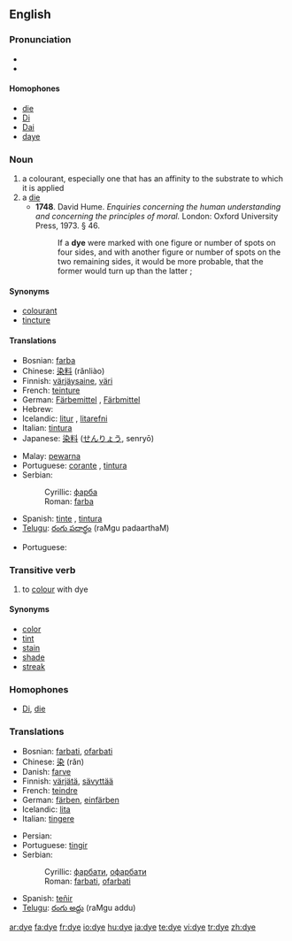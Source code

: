 ==English==
{{wikipedia}}

===Pronunciation===
*{{IPA|/daɪ/}}
*{{rhymes|aɪ}}

====Homophones====
*[[die]]
*[[Di]]
*[[Dai]]
*[[daye]]

===Noun===
{{en-noun|s|-}}

# a colourant, especially one that has an affinity to the substrate to which it is applied
# a [[die]]
#* '''1748'''.  David Hume.  ''Enquiries concerning the human understanding and concerning the principles of moral.'' London: Oxford University Press, 1973.  § 46.
#*: If a '''dye''' were marked with one figure or number of spots on four sides, and with another figure or number of spots on the two remaining sides, it would be more probable, that the former would turn up than the latter ;

====Synonyms====
*[[colourant]]
*[[tincture]]

====Translations====
{{trans-top|a colourant, especially one that has an affinity to the substrate to which it is applied}}
*Bosnian: [[farba#Bosnian|farba]] {{f}}
*Chinese: [[染料]] (rǎnliào)
*Finnish: [[värjäysaine]], [[väri]]
*French: [[teinture]] {{f}}
*German: [[Färbemittel]] {{n}}, [[Färbmittel]] {{n}}
*Hebrew: {{he-translation|סממן|sahm'mahn}}
*Icelandic: [[litur]] {{m}}, [[litarefni]] {{n}}
*Italian: [[tintura]] {{f}}
*Japanese: [[染料]] ([[せんりょう]], senryō)
{{trans-mid}}
*Malay: [[pewarna]]
*Portuguese: [[corante]] {{m}}, [[tintura]] {{f}}
*Serbian:
*:Cyrillic: [[фарба#Serbian|фарба]] {{f}}
*:Roman: [[farba#Serbian|farba]] {{f}}
*Spanish: [[tinte]] {{m}}, [[tintura]] {{f}}
*[[Telugu]]: [[రంగు పదార్థం]] (raMgu padaarthaM)
{{trans-bottom}}

{{trans-top|a die}}
*Portuguese: {{t|pt|dado|m}}
{{trans-mid}}
{{trans-bottom}}

===Transitive verb===
{{rfc-trverb|Transitive verb}}
{{en-verb|dyes|dyeing|dyed|dyed}}

# to [[colour]] with dye

====Synonyms====
*[[color]]
*[[tint]]
*[[stain]]
*[[shade]]
*[[streak]]

===Homophones===
*[[Di]], [[die]]

===Translations===
{{trans-top|to colour with dye}}
*Bosnian: [[farbati#Bosnian|farbati]], [[ofarbati#Bosnian|ofarbati]]
*Chinese: [[染]] (rǎn)
*Danish: [[farve]]
*Finnish: [[värjätä]], [[sävyttää]]
*French: [[teindre]]
*German: [[färben]], [[einfärben]]
*Icelandic: [[lita]]
*Italian: [[tingere]]
{{trans-mid}}
*Persian: {{FAchar|[[رنگ زنی]]}}
*Portuguese: [[tingir]]
*Serbian:
*:Cyrillic: [[фарбати#Serbian|фарбати]], [[офарбати#Serbian|офарбати]]
*:Roman: [[farbati#Serbian|farbati]], [[ofarbati#Serbian|ofarbati]]
*Spanish: [[teñir]]
*[[Telugu]]: [[రంగు అద్దు]] (raMgu addu)
{{trans-bottom}}

[[ar:dye]]
[[fa:dye]]
[[fr:dye]]
[[io:dye]]
[[hu:dye]]
[[ja:dye]]
[[te:dye]]
[[vi:dye]]
[[tr:dye]]
[[zh:dye]]